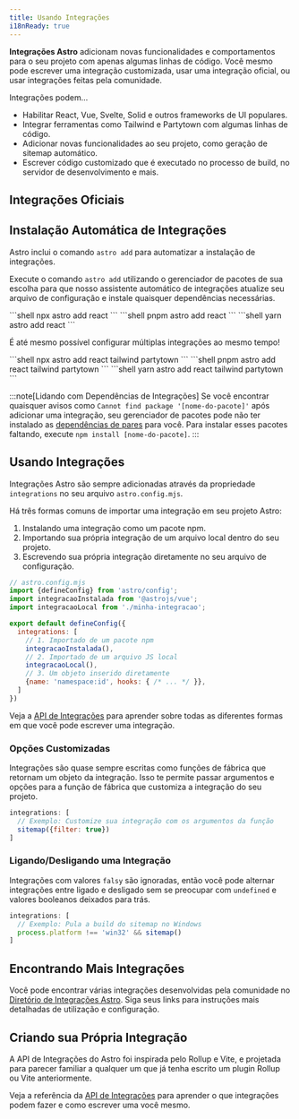 ```yaml
---
title: Usando Integrações
i18nReady: true
---
```




**Integrações Astro** adicionam novas funcionalidades e comportamentos para o seu projeto com apenas algumas linhas de código. Você mesmo pode escrever uma integração customizada, usar uma integração oficial, ou usar integrações feitas pela comunidade.

Integrações podem...

- Habilitar React, Vue, Svelte, Solid e outros frameworks de UI populares.
- Integrar ferramentas como Tailwind e Partytown com algumas linhas de código.
- Adicionar novas funcionalidades ao seu projeto, como geração de sitemap automático.
- Escrever código customizado que é executado no processo de build, no servidor de desenvolvimento e mais.

## Integrações Oficiais

<IntegrationsNav />

## Instalação Automática de Integrações

Astro inclui o comando `astro add` para automatizar a instalação de integrações.

Execute o comando `astro add` utilizando o gerenciador de pacotes de sua escolha para que nosso assistente automático de integrações atualize seu arquivo de configuração e instale quaisquer dependências necessárias.

<PackageManagerTabs>
  <Fragment slot="npm">
  ```shell
  npx astro add react
  ```
  </Fragment>
  <Fragment slot="pnpm">
  ```shell
  pnpm astro add react
  ```
  </Fragment>
  <Fragment slot="yarn">
  ```shell
  yarn astro add react
  ```
  </Fragment>
</PackageManagerTabs>

É até mesmo possível configurar múltiplas integrações ao mesmo tempo!

<PackageManagerTabs>
  <Fragment slot="npm">
  ```shell
  npx astro add react tailwind partytown
  ```
  </Fragment>
  <Fragment slot="pnpm">
  ```shell
  pnpm astro add react tailwind partytown
  ```
  </Fragment>
  <Fragment slot="yarn">
  ```shell
  yarn astro add react tailwind partytown
  ```
  </Fragment>
</PackageManagerTabs>

:::note[Lidando com Dependências de Integrações]
Se você encontrar quaisquer avisos como `Cannot find package '[nome-do-pacote]'` após adicionar uma integração, seu gerenciador de pacotes pode não ter instalado as [dependências de pares](https://nodejs.org/en/blog/npm/peer-dependencies/) para você. Para instalar esses pacotes faltando, execute `npm install [nome-do-pacote]`.
:::

## Usando Integrações

Integrações Astro são sempre adicionadas através da propriedade `integrations` no seu arquivo `astro.config.mjs`.

Há três formas comuns de importar uma integração em seu projeto Astro:
1. Instalando uma integração como um pacote npm.
2. Importando sua própria integração de um arquivo local dentro do seu projeto.
3. Escrevendo sua própria integração diretamente no seu arquivo de configuração.

```js
// astro.config.mjs
import {defineConfig} from 'astro/config';
import integracaoInstalada from '@astrojs/vue';
import integracaoLocal from './minha-integracao';

export default defineConfig({
  integrations: [
    // 1. Importado de um pacote npm
    integracaoInstalada(), 
    // 2. Importado de um arquivo JS local
    integracaoLocal(),
    // 3. Um objeto inserido diretamente
    {name: 'namespace:id', hooks: { /* ... */ }},
  ]
})
```

Veja a [API de Integrações](/pt-br/reference/integrations-reference/) para aprender sobre todas as diferentes formas em que você pode escrever uma integração.

### Opções Customizadas

Integrações são quase sempre escritas como funções de fábrica que retornam um objeto da integração. Isso te permite passar argumentos e opções para a função de fábrica que customiza a integração do seu projeto.

```js
integrations: [
  // Exemplo: Customize sua integração com os argumentos da função
  sitemap({filter: true})
]
```

### Ligando/Desligando uma Integração

Integrações com valores `falsy` são ignoradas, então você pode alternar integrações entre ligado e desligado sem se preocupar com `undefined` e valores booleanos deixados para trás.

```js
integrations: [
  // Exemplo: Pula a build do sitemap no Windows
  process.platform !== 'win32' && sitemap()
]
```

## Encontrando Mais Integrações

Você pode encontrar várias integrações desenvolvidas pela comunidade no [Diretório de Integrações Astro](https://astro.build/integrations/). Siga seus links para instruções mais detalhadas de utilização e configuração.

## Criando sua Própria Integração

A API de Integrações do Astro foi inspirada pelo Rollup e Vite, e projetada para parecer familiar a qualquer um que já tenha escrito um plugin Rollup ou Vite anteriormente.

Veja a referência da [API de Integrações](/pt-br/reference/integrations-reference/) para aprender o que integrações podem fazer e como escrever uma você mesmo.
